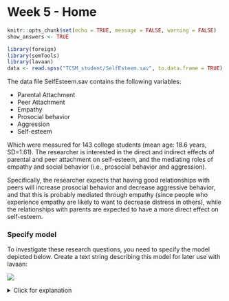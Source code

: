 # Week 5 - Home

```{r include=FALSE}
knitr::opts_chunk$set(echo = TRUE, message = FALSE, warning = FALSE)
show_answers <- TRUE
```
```{r echo = FALSE, warning=FALSE, message=FALSE}
library(foreign)
library(semTools)
library(lavaan)
data <- read.spss("TCSM_student/SelfEsteem.sav", to.data.frame = TRUE)
```

The data file SelfEsteem.sav contains the following variables: 

* Parental Attachment
* Peer Attachment
* Empathy
* Prosocial behavior
* Aggression
* Self-esteem

Which were measured for 143 college students (mean age: 18.6 years, SD=1.61). The researcher is interested in the direct and indirect effects of parental and peer attachment on self-esteem, and the mediating roles of empathy and social behavior (i.e., prosocial behavior and aggression).

Specifically, the researcher expects that having good relationships with peers will increase prosocial behavior and decrease aggressive behavior, and that this is probably mediated through empathy (since people who experience empathy are likely to want to decrease distress in others), while the relationships with parents are expected to have a more direct effect on self-esteem.

### Specify model

To investigate these research questions, you need to specify the model depicted below. Create a text string describing this model for later use with lavaan:

![](week5home.png)

<details>
  <summary>Click for explanation</summary>
```{r}
mediation_model <- "SelfEst ~ ProSoc + Aggr + ParAtt + PeerAtt
                    ProSoc ~ Emp
                    Aggr ~ Emp
                    Emp ~ ParAtt + PeerAtt
                    ProSoc ~~ Aggr
                    ParAtt ~~ PeerAtt"
```
\details

### Question 1

How many and which paths are there from Parental Attachment to Self-esteem? And from Peer Attachment to Self-esteem? 

<details>
  <summary>Click for explanation</summary>
3 paths each; one direct, and two indirect via Emp and Prosoc/Aggr

\details

### Question 2

Run this model. Discuss the fit of the model.

<details>
  <summary>Click for explanation</summary>
```{r}
fit_mediation <- sem(mediation_model,
                     data = data)
summary(fit_mediation, fit.measures = TRUE)
```

CFI is acceptable, RMSEA is not.
\details

### Question 3

Considering the parameter estimates, what can you say about the research questions? 


<details>
  <summary>Click for explanation</summary>
The researcher expects that having good relationships with peers will increase prosocial behavior and decrease aggressive behavior, and that this is probably mediated through empathy (since people who experience empathy are likely to want to decrease distress in others), while the relationships with parents are expected to have a more direct effect on self-esteem.

Generally seems to be the case – Paratt has a significant direct effect, and ParAtt seems to have a significant effect on empathy. Need to look further at indirect effects and total effects for details.
\details

### Estimating indirect effects

Remember that an indirect effect is the product of several chained direct effects. Therefore, to obtain an indirect effect, you can multiply the two (or more) direct effects it consists of. Based on this knowledge - and you previous experience labelling parameters - the way to estimate indirect effects may be obvious:

1. You label the direct effects
2. You multiply the labels

There is a tutorial on this on the lavaan website: http://lavaan.ugent.be/tutorial/mediation.html

Additionally, a total effect is the sum of all direct and indirect effects that connect one predictor and one outcome. So, for example, in this week's model, two indirect effects link Empathy and Self-esteem (through prosocial and aggression). The total effect of empathy on self-esteem is therefore the sum of these two indirect effects (and no direct effect).

### Question 4

Estimate the indirect effects of Emp on SelfEst, mediated through ProSoc and Aggr. Also estimate the total effect.

*Note: A new parameter is defined in lavaan using the* `:=` *operator.*

<details>
  <summary>Click for explanation</summary>
```{r}
mediation_model <- "SelfEst ~ bse_pro * ProSoc + bse_agg * Aggr + ParAtt + PeerAtt
                    ProSoc ~ bpro_emp * Emp
                    Aggr ~ bagg_emp * Emp
                    Emp ~ ParAtt + PeerAtt
                    ProSoc ~~ Aggr
                    ParAtt ~~ PeerAtt
                    ind_pro := bse_pro * bpro_emp
                    ind_agg := bse_agg * bagg_emp
                    total := ind_pro + ind_agg"
fit_mediation <- sem(mediation_model,
                     data = data)
summary(fit_mediation, fit.measures = TRUE)
```
\details

### Question 5

Estimate all indirect effects and the total effects of Parental Attachment and Peer Attachment on Self-esteem.

<details>
  <summary>Click for explanation</summary>
```{r}
mediation_model <- "SelfEst ~ bse_pro * ProSoc + bse_agg * Aggr + bse_par * ParAtt + bse_peer * PeerAtt
                    ProSoc ~ bpro_emp * Emp
                    Aggr ~ bagg_emp * Emp
                    Emp ~ bemp_par * ParAtt + bemp_peer * PeerAtt
                    ProSoc ~~ Aggr
                    ParAtt ~~ PeerAtt
                    ind_par_emp_pro := bse_pro * bpro_emp * bemp_par
                    ind_peer_emp_pro := bse_pro * bpro_emp * bemp_peer
                    ind_par_emp_agg := bse_agg * bagg_emp * bemp_par
                    ind_peer_emp_agg := bse_agg * bagg_emp * bemp_peer
                    
                    total_par := bse_par + ind_par_emp_pro + ind_par_emp_agg
                    total_peer := bse_peer + ind_peer_emp_pro + ind_peer_emp_agg"
fit_mediation <- sem(mediation_model,
                     data = data)
summary(fit_mediation)
```

\details

### Question 6

To compare the total effect of parental attachment versus peer attachment on self esteem, should you use the standardized or unstandardized parameters? Obtain the appropriate output, and draw a conclusion.

<details>
  <summary>Click for explanation</summary>

You should use the standardized results:

```{r}
summary(fit_mediation, fit.measures = TRUE, standardize = TRUE)
```
\details

### Difference between parameters

To test the difference between parameters, you can constrain them to be equal and do a chi-square difference test to compare the constrained and unconstrained models. However, you can also calculate the difference between parameters, and test if it's significant:

```{r, eval = F}
"dif_par_peer := total_par - total_peer"
```

### Bootstrapping

You may have learned before that the sampling distribution of indirect effects is not normal. Consequently, you cannot use parameteric p-values to determine the significance of indirect effects because they are biased. If you want to know whether the indirect effects are significant, you can bootstrap them to obtain a 95% confidence interval.

Bootstrapping means that lavaan will draw 1000 samples from the data and estimate the model on each sample. There will thus be 1000 estimates for every parameter. The lower and upper bounds of a 95% confidence interval are determined by taking the 2.5% and 97.5% quantiles of the 1000 samples for each parameter.

The confidence interval is interpreted the same as a normal confidence interval: If zero lies inside the interval (e.g., lower bound is -.4 and upper bound is .9), we conclude that the parameter is not significantly different from zero, but if zero does not lie in this interval (e.g., lower bound is .4 and upper bound is 1.3), we can say the parameter differs from zero (at an alpha of .05 since we are considering a 95% confidence interval). 

We will get these intervals for all the parameters in the model, but we are specifically interested in the intervals for the indirect effects, because we want to know if they differ from zero (i.e., whether there is a mediated effect).

In lavaan, bootstrap standard errors are requested by specifying se = "bootstrap" in the fitting function, and specifying the number of bootstrap samples as `bootstrap = 1000`. First, just get your code running by specifying a low number, like 100 or even 10. **Note: To draw reliable conclusions from the results, you should always use 1000+ bootstrap samples - but it can take a long time.**

```{r}
fit_mediation <- sem(mediation_model,
                     data = data,
                     se = "bootstrap",
                     bootstrap = 100)
```

To obtain the confidence intervals for your model, use the following syntax:

```{r, warning=FALSE}
parameterestimates(fit_mediation, boot.ci.type = "bca.simple", standardized = TRUE)
```

### Question 7 

What do you conclude about the indirect and total effects of Parental attachment and Peer attachment on Self-esteem? Report your conclusions as you would report them in a paper (in words and statistics).
